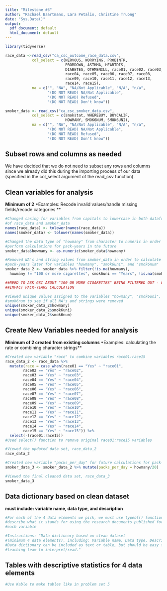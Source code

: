 ```yaml
---
title: "Milestone #3"
author: "Rachael Baartmans, Lara Petalio, Christine Truong"
date: "Sys.Date()"
output:
  pdf_document: default
  html_document: default
---
```

```r
library(tidyverse)

race_data <-read_csv("ca_csc_outcome_race_data.csv",
            col_select = c(NERVOUS, WORRYING, PROBINTR,
                           PROBDOWN, ASTHMA, HEARTDIS,
                           DIABETES, OTHMENILL, race01, race02, race03,
                           race04, race05, race06, race07, race08,
                           race09, race10, race11, race12, race13,
                           race14, race15),
            na = c("", "NA", "NA/Not Applicable", "N/A", "n/a",
                   "(DO NOT READ) NA/Not Applicable",
                   "(DO NOT READ) Refused",
                   "(DO NOT READ) Don't know"))

smoker_data <- read_csv("ca_csc_smoker_data.csv",
            col_select = c(smokstat, WHEREBUY, BUYCALIF,
                           HOWMANY, SMOK6NUM, SMOK6UNI),
            na = c("", "NA", "NA/Not Applicable", "N/A", "n/a",
                   "(DO NOT READ) NA/Not Applicable",
                   "(DO NOT READ) Refused",
                   "(DO NOT READ) Don't know"))
```
\newpage

## Subset rows and columns as needed 
We have decided that we do not need to subset any rows and columns since we already did this during the importing process of our data (specified in the col_select argument of the read_csv function).

\newpage

## Clean variables for analysis 
**Minimum of 2**
\newline **Examples: Recode invalid values/handle missing fields/recode categories **

```r

#Changed casing for variables from capitals to lowercase in both dataframes
#of race_data and smoker_data
names(race_data) <- tolower(names(race_data))
names(smoker_data) <- tolower(names(smoker_data))

#Changed the data type of "howmany" from character to numeric in order to
#perform calculations for pack-years in the future
smoker_data$howmany <- as.numeric(smoker_data$howmany)

#Removed NA's and string values from smoker_data in order to calculate
#pack-years later for variables "howmany", "smok6uni", and "smok6num"
smoker_data_2 <- smoker_data %>% filter(!is.na(howmany),
  howmany != "100 or more cigarettes", smok6uni == "Years", !is.na(smok6num))

##NEED TO ASK GSI ABOUT "100 OR MORE CIGARETTES" BEING FILTERED OUT - CAN
##IMPACT PACK-YEARS CALCULATION

#Viewed unique values assigned to the variables "howmany", "smok6uni", and
#smok6num to see if all NA's and strings were removed
unique(smoker_data_2$howmany)
unique(smoker_data_2$smok6uni)
unique(smoker_data_2$smok6num)

```

\newpage

## Create New Variables needed for analysis
**Minimum of 2 created from existing columns **
\newline**Examples: calculating the rate or combining character strings**

```r

#Created new variable "race" to combine variables race01:race15
race_data_2 <- race_data %>%
  mutate(race = case_when(race01 == "Yes" ~ "race01",
        race02 == "Yes" ~ "race02",
        race03 == "Yes" ~ "race03",
        race04 == "Yes" ~ "race04",
        race05 == "Yes" ~ "race05",
        race06 == "Yes" ~ "race06",
        race07 == "Yes" ~ "race07",
        race08 == "Yes" ~ "race08",
        race09 == "Yes" ~ "race09",
        race10 == "Yes" ~ "race10",
        race11 == "Yes" ~ "race11",
        race12 == "Yes" ~ "race12",
        race13 == "Yes" ~ "race13",
        race14 == "Yes" ~ "race14",
        race15 == "Yes" ~ "race15")) %>%
  select(-(race01:race15))
#Used select() function to remove original race01:race15 variables

#Viewed the updated data set, race_data_2
race_data_2

#Created new variable "packs_per_day" for future calculations for pack-years
smoker_data_3 <- smoker_data_2 %>% mutate(packs_per_day = howmany/20)

#Viewed the final cleaned data set, race_data_3
smoker_data_3

```
\newpage

## Data dictionary based on clean dataset 
**must include: variable name, data type, and description**
```r
#For each of the 4 data elements we pick, we must use typeof() function and
#describe what it stands for using the research documents published for
#each variable

#Instructions: "Data dictionary based on clean dataset
#(minimum 4 data elements), including: Variable name, Data type, Description.
#Data dictionary can be included as text or table, but should be easy for
#teaching team to interpret/read."
```

\newpage
## Tables with descriptive statistics for 4 data elements 
```r
#Use Kable to make tables like in problem set 5
```

